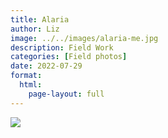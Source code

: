 ```yaml
---
title: Alaria
author: Liz
image: ../../images/alaria-me.jpg
description: Field Work
categories: [Field photos]
date: 2022-07-29
format:
  html:
    page-layout: full
---
```


![](../../images/alaria-me.jpg)